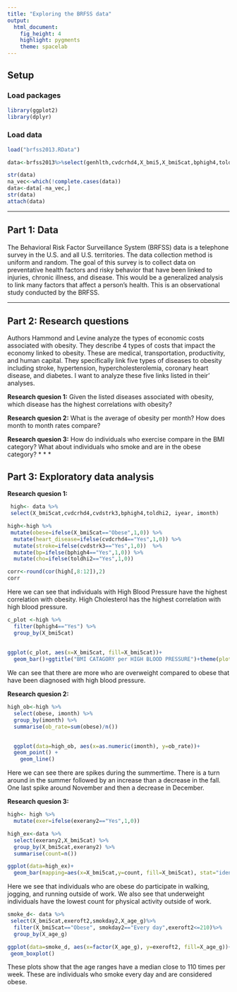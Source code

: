 ```yaml
---
title: "Exploring the BRFSS data"
output: 
  html_document: 
    fig_height: 4
    highlight: pygments
    theme: spacelab
---
```


## Setup

### Load packages

```r
library(ggplot2)
library(dplyr)
```

### Load data



```r
load("brfss2013.RData")
```
```r
data<-brfss2013%>%select(genhlth,cvdcrhd4,X_bmi5,X_bmi5cat,bphigh4,toldhi2,cvdstrk3,educa,strength,smoke100,alcday5,exerany2,X_ageg5yr,exeroft2,imonth,iday, iyear, X_age_g, smokday2)

str(data)
na_vec<-which(!complete.cases(data))
data<-data[-na_vec,]
str(data)
attach(data)
```



* * *

## Part 1: Data
The Behavioral Risk Factor Surveillance System (BRFSS) data is a telephone survey in the U.S. and all U.S. territories. The data collection method is uniform and random. The goal of this survey is to collect data on preventative health factors and risky behavior that have been linked to injuries, chronic illness, and disease. This would be a generalized analysis to link many factors that affect a person's health. This is an observational study conducted by the BRFSS.



* * *

## Part 2: Research questions
Authors Hammond and Levine analyze the types of economic costs associated with obesity. They describe 4 types of costs that impact the economy linked to obesity. These are medical, transportation, productivity, and human capital. They specifically link five types of diseases to obesity including stroke, hypertension, hypercholesterolemia, coronary heart disease, and diabetes. I want to analyze these five links listed in their' analyses. 

**Research quesion 1:**
Given the listed diseases associated with obesity, which disease has the highest correlations with obesity?

**Research quesion 2:**
What is the average of obesity per month? How does month to month rates compare?

**Research quesion 3:**
How do individuals who exercise compare in the BMI category? 
What about individuals who smoke and are in the obese category?
* * *



## Part 3: Exploratory data analysis



**Research quesion 1:**


```r
 high<- data %>% 
 select(X_bmi5cat,cvdcrhd4,cvdstrk3,bphigh4,toldhi2, iyear, imonth)
```
```r
high<-high %>% 
 mutate(obese=ifelse(X_bmi5cat=="Obese",1,0)) %>%
  mutate(heart_disease=ifelse(cvdcrhd4=="Yes",1,0)) %>%
  mutate(stroke=ifelse(cvdstrk3=="Yes",1,0))  %>%
  mutate(bp=ifelse(bphigh4=="Yes",1,0)) %>%
  mutate(cho=ifelse(toldhi2=="Yes",1,0))
```
```r
corr<-round(cor(high[,8:12]),2)
corr
```
Here we can see that individuals with High Blood Pressure have the highest correlation with obesity. High Cholesterol has the highest correlation with high blood pressure.

```r
c_plot <-high %>%
  filter(bphigh4=="Yes") %>%
  group_by(X_bmi5cat) 
  
  
ggplot(c_plot, aes(x=X_bmi5cat, fill=X_bmi5cat))+
  geom_bar()+ggtitle("BMI CATAGORY per HIGH BLOOD PRESSURE")+theme(plot.title=element_text(hjust=0.5))
```



We can see that there are more who are overweight compared to obese that have been diagnosed with high blood pressure.


**Research quesion 2:**
```r
high_ob<-high %>%
  select(obese, imonth) %>%
  group_by(imonth) %>%
  summarise(ob_rate=sum(obese)/n()) 
            

  ggplot(data=high_ob, aes(x=as.numeric(imonth), y=ob_rate))+
  geom_point() +
    geom_line()
```

Here we can see there are spikes during the summertime. There is a turn around in the summer followed by an increase than a decrease in the fall. One last spike around November and then a decrease in December.

**Research quesion 3:**


```r
high<- high %>%
  mutate(exer=ifelse(exerany2=="Yes",1,0))
```
```r
high_ex<-data %>%
  select(exerany2,X_bmi5cat) %>%
  group_by(X_bmi5cat,exerany2) %>%
  summarise(count=n())
```
```r
ggplot(data=high_ex)+ 
  geom_bar(mapping=aes(x=X_bmi5cat,y=count, fill=X_bmi5cat), stat="identity")
```

Here we see that individuals who are obese do participate in walking, jogging, and running outside of work. We also see that underweight individuals have the lowest count for physical activity outside of work.

```r
smoke_d<- data %>%
 select(X_bmi5cat,exeroft2,smokday2,X_age_g)%>%
  filter(X_bmi5cat=="Obese", smokday2=="Every day",exeroft2<=210)%>%
  group_by(X_age_g)

```

```r
  
ggplot(data=smoke_d, aes(x=factor(X_age_g), y=exeroft2, fill=X_age_g))+
 geom_boxplot()
```

These plots show that the age ranges have a median close to 110 times per week. These are individuals who smoke every day and are considered obese.